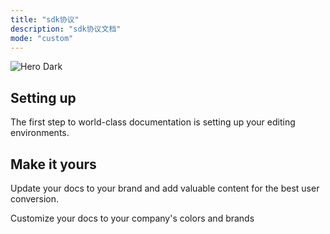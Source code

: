 ```yaml
---
title: "sdk协议"
description: "sdk协议文档"
mode: "custom"
---
```


<img
  className="hidden dark:block"
  src="/images/hero-dark.png"
  alt="Hero Dark"
/>

## Setting up

The first step to world-class documentation is setting up your editing environments.

## Make it yours

Update your docs to your brand and add valuable content for the best user conversion.

<CardGroup cols="2">
      <Card title="Customize Style" icon="palette" href="https://mintlify.com/docs/settings/global">
    Customize your docs to your company's colors and brands
  </Card>



</CardGroup>